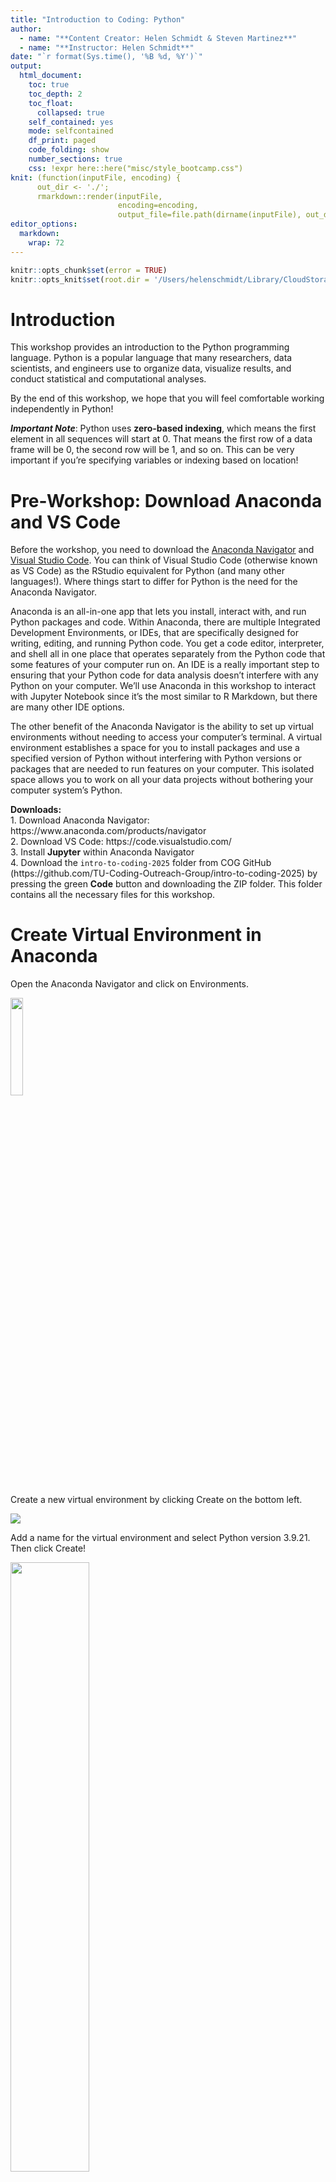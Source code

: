 ```yaml
---
title: "Introduction to Coding: Python"
author:
  - name: "**Content Creator: Helen Schmidt & Steven Martinez**"
  - name: "**Instructor: Helen Schmidt**"
date: "`r format(Sys.time(), '%B %d, %Y')`"
output: 
  html_document: 
    toc: true
    toc_depth: 2
    toc_float:
      collapsed: true
    self_contained: yes
    mode: selfcontained
    df_print: paged    
    code_folding: show
    number_sections: true
    css: !expr here::here("misc/style_bootcamp.css")
knit: (function(inputFile, encoding) { 
      out_dir <- './';
      rmarkdown::render(inputFile,
                        encoding=encoding, 
                        output_file=file.path(dirname(inputFile), out_dir, 'index.html')) })                        
editor_options: 
  markdown: 
    wrap: 72
---
```


```r
knitr::opts_chunk$set(error = TRUE)
knitr::opts_knit$set(root.dir = '/Users/helenschmidt/Library/CloudStorage/GoogleDrive-helenschmidt129@gmail.com/My Drive/Temple/COG/intro-to-coding-2025/data')
```

# Introduction

This workshop provides an introduction to the Python programming language. Python is a popular language that many researchers, data scientists, and engineers use to organize data, visualize results, and conduct statistical and computational analyses. 

By the end of this workshop, we hope that you will feel comfortable working independently in Python!

***Important Note***: Python uses **zero-based indexing**, which means the first element in all sequences will start at 0. That means the first row of a data frame will be 0, the second row will be 1, and so on. This can be very important if you're specifying variables or indexing based on location!

# Pre-Workshop: Download Anaconda and VS Code

Before the workshop, you need to download the [Anaconda Navigator](https://www.anaconda.com/products/navigator) and [Visual Studio Code](https://code.visualstudio.com/). You can think of Visual Studio Code (otherwise known as VS Code) as the RStudio equivalent for Python (and many other languages!). Where things start to differ for Python is the need for the Anaconda Navigator. 

Anaconda is an all-in-one app that lets you install, interact with, and run Python packages and code. Within Anaconda, there are multiple Integrated Development Environments, or IDEs, that are specifically designed for writing, editing, and running Python code. You get a code editor, interpreter, and shell all in one place that operates separately from the Python code that some features of your computer run on. An IDE is a really important step to ensuring that your Python code for data analysis doesn't interfere with any Python on your computer. We'll use Anaconda in this workshop to interact with Jupyter Notebook since it's the most similar to R Markdown, but there are many other IDE options. 

The other benefit of the Anaconda Navigator is the ability to set up virtual environments without needing to access your computer's terminal. A virtual environment establishes a space for you to install packages and use a specified version of Python without interfering with Python versions or packages that are needed to run features on your computer. This isolated space allows you to work on all your data projects without bothering your computer system's Python.

**Downloads:**  
1. Download Anaconda Navigator: https://www.anaconda.com/products/navigator  
2. Download VS Code: https://code.visualstudio.com/  
3. Install **Jupyter** within Anaconda Navigator  
4. Download the `intro-to-coding-2025` folder from COG GitHub (https://github.com/TU-Coding-Outreach-Group/intro-to-coding-2025) by pressing the green **Code** button and downloading the ZIP folder. This folder contains all the necessary files for this workshop.

# Create Virtual Environment in Anaconda

Open the Anaconda Navigator and click on Environments.

![](images/anaconda-environments.png){width=20%}

Create a new virtual environment by clicking Create on the bottom left.

![](images/create-venv.png)

Add a name for the virtual environment and select Python version 3.9.21. Then click Create!

![](images/my-venv.png){width=50%}

# Open VS Code and Launch Virtual Environment

Open VS Code and navigate to left side pane. Click on the extensions button.

![](images/vscode-extensions.png)

Install `Data Wrangler`, `Jupyter`, and `Python` by searching in the search bar and clicking the blue **Install**.  Once they are installed as VS Code extensions, you should see them in the extensions tab. 

![](images/data-wrangler-jupyter.png){width=30%}

![](images/python.png){width=30%}

Now we can create a new Jupyter Notebook and launch the virtual environment. Navigate to File > New File and select Jupyter Notebook. If you don't see Jupyter as an option, close and reopen VS Code. Select Jupyter Notebook to create your Python file.

![](images/new-file.png){width=50%}

In the upper right corner of VS Code, launch your virtual environment by clicking "Select Kernel". Your Anaconda virtual environment should appear as an option to select.

![](images/select-kernel.png)

![](images/kernel.png){width=50%}

Once you select your virtual environment, your kernel should now show that selection. You are now able to run Python in VS Code using your Anaconda virtual environment!

![](images/kernel-launched.png)

```r
# load reticulate library to include python chunks in markdown
library(reticulate)
# select conda virtual environment
myenv = conda_list()
myenv = myenv$name[2]
use_condaenv(myenv, required = TRUE)
```

# Using Jupyter Notebook

In a typical coding script, every line contains code that the programming language interprets. You can include notes or comments using a # in front of any code. The script will ignore any line or piece of code starting with a #. 

Jupyter Notebooks make things even cleaner for you by splitting up the script into "coding chunks". This allows you to run just a few lines of code at a time, rather than run the entire script in one go. 

We can also include more detailed text than just comments by including "markdown chunks". We can use these to create headers, write explanations, etc. without having to worry about the script interpreting these as code. You'll notice that any coding chunk is tagged with "Python" in the bottom right and any markdown chunk is tagged with "markdown" to help you keep track. You can hover your mouse below any coding or markdown chunk or any output to create a new chunk. 

![](images/code-markdown.png)

We can also look at the variables and data we have associated with this script by clicking "Jupyter Variables" in the upper part of VS Code. This opens a data viewer on the bottom of the VS code window to help us keep track of variables and data frames as we edit and change them. 

![](images/data-viewer.png){width=80%}

Let's get a bit comfortable with our first coding chunk. In this simple example, we create a variable called `x` and set it equal to 1. We then add 2 to `x` which gives us a value of 3. To run the code chunk, we click the arrow to the left of the code chunk and the value 3 is printed. We can also see that our variable `x` is now saved in our Jupyter Variables, where we can see the name (`x`), type (integer), size, and value (1). 

```python
x = 1
x + 2
```

![](images/first-code-chunk.png){width=50%}

## File Paths

When working with data saved on your computer, you'll likely run into needing to define a "file path". This is just a fancy way to refer to the folders and subfolders that exist on someone's computer. Understanding how to navigate these paths and specify them within a coding script is really important. 

Here's an example of a file path: `"/Users/Helen/Documents/COG/intro-to-coding-2025"`  

Each `/` of the file path is a separate folder that we are telling the computer to traverse through. We'll revisit the concept of file paths once we need to find the data we'll be working with in this workshop. 

# Install Libraries

Now that we have VS Code set up, we can get started with scripting! The first thing we need to do is install some specialized Python libraries. They are groups of files that contain convenient short-cuts or functions someone else already programmed to save us some work. Somebody else already figured out a very quick way to compute a function so now we don’t have to! We just use their tools to do it. You may hear people refer to libraries as packages sometimes, but these are the same thing!

Importantly, we are installing these libraries into our virtual environment, NOT our computer's Python files.

To install a new library, simply write `! pip install` followed by the name of the library. We'll be using the following libraries today.

```python
! pip install numpy
! pip install pandas
! pip install matplotlib
! pip install scipy
```

Now that we have installed a library, we actually have to load it in to be able to use it. We need to tell Python that we want access to the functions this library has to offer by calling it with `import`. A lot of Python libraries have common shorthand names (e.g., `numpy` as `np`, `pandas` as `pd`) that make it quicker to call them, so we will tell Python the name we want to use as shorthand when importing. 

```python
import os
import numpy as np
import pandas as pd
import matplotlib.pyplot as plt
import scipy.stats as stats
```

# Set Working Directory

We can use the `%cd` command to specify that we want to set a working directory and include the file path in quotes after the space following the command. Then we can load our data using a shortened file path relative to the working directory. We can use `.` to tell Python to use the entire path and then include the data subfolder and file name, `./data/palmer-penguins.csv`. 

```python
%cd '/Users/Helen/Documents/COG/intro-to-coding-2025'
```

# Palmer Penguins Data 

For today's workshop, we'll be working with the `palmerpenguins` dataset. Please make sure you have `palmer-penguins.csv` already downloaded! The data set contains size measurements for 344 penguins observed across three islands in the Palmer Archipelago in Antarctica. 

**References**
palmerpenguins data originally published in:

Gorman KB, Williams TD, Fraser WR (2014). Ecological sexual dimorphism and environmental variability within a community of Antarctic penguins (genus Pygoscelis). PLoS ONE 9(3):e90081. https://doi.org/10.1371/journal.pone.0090081

![](images/palmerpenguins_1.png){width=30%}
![](images/palmerpenguins_2.png){width=50%}

# Load Data

We'll use the `read_csv` function from `pandas` to load the data into Python. We want to save the data as an object, so we'll call it `df` (aka data frame). To call the `read_csv` function from `pandas` we need to first specify the library the function is in (`pd`) and then the function name (`read_csv`) with a `.` between them. We then use the `=` to save the results from the function into an object called `df`.

A data frame can be thought of like a spreadsheet in Excel. It contains many cells organized into columns (variables) and rows (observations). Much like the tidy approach to data wrangling, we generally want each row to represent one observation.

```python
df = pd.read_csv("palmer-penguins.csv")
```

```python
df = pd.read_csv('./data/palmer_penguins.csv')
```

![](images/load-data.png){width=50%}

# Viewing Data

We can further view the data using the Data Wrangler extension we installed earlier by clicking on the square arrow to the left of "df". 

![](images/data-view.png){width=50%}

Now that we can see the penguins dataset, let's get a better idea of what each column represents:

**sample_number** columns -- Represents the continuous numbering sequence for each sample where data was collected

**species** column -- The three types of penguin species

**island** column -- The three types of island

**bill_length_mm** column -- A continuous number denoting bill length in millimeters

**bill_depth_mm** column -- An integer denoting bill depth in millimeters

**flipper_length_mm** column -- An integer denoting flipper length in millimeters

**body_mass_g** column -- A continuous number denoting body mass in grams

**sex** column -- Sex of the penguin

**year** column -- Year when the study took place

There are also multiple ways to preview the data within the script, which can often be faster than viewing the entire data frame every time you add a new line of code.

```python
# preview first five rows
df.head()
```

```python
# preview last five rows
df.tail()
```

```python
# print data
print(df)
```

```python
# get information about the data (spoiler: notice the non-null count differences)
df.info()
```

In Python, there are many data types. Our `species`, `island`, and `sex` variables are `objects`, which you can think of as text variables. The penguin measurement and weight variables are `float64` which is a `numpy` data type for precise numbers (think accurate decimal points). The `year` variable is an `int64` which is an integer data type also from `numpy`.

```python
# summary of variables
df.describe()
```

# Subsetting Data & Variables

What if we only want to work with one variable or column in a given data frame? That's where subsetting comes in! Using the variable names, we can select just one variable from our data frame.

We can use the `[]` after the data frame name `df` with the variable name we want to subset in single quotes.

```python
df['species']
```
We can include any of our preview variables after the brackets to show just a few rows too.

```python
df['species'].head()
```

We can also include more than one variable by including another set of brackets and listing the variable names separated by commas.

```python
df[['species', 'year']].head()
```

We can save these variable subsets as new data frames using the `=`. Then we can ensure the new data frame was created by previewing the first 10 rows.

```python
df_subset = df[['species', 'year']]
df_subset.head(10)
```

We can also do what's called a conditional subset, where we select only rows (observations) from a specified variable when another variable contains a certain value. Here, we'll only include observations from penguins on the Biscoe island and include all variables. 

```python
# select only data when island is Biscoe
df_subset = df[df['island'] == 'Biscoe']
df_subset.head(10)
```

Sometimes, we may want to use subsetting to get snapshots of unique values in a dataset. We can combine our subsetting syntax with the `drop_duplicates()` function to get just unique observations of penguin species, islands, and years. 

```python
# get a data frame of unique species, islands, and years
df_subset = df[['species','island','year']].drop_duplicates()
df_subset.head()
```

Alternatively, we can select only rows with these unique island, species, and year values. Notice the difference in output when switching the location of `drop_duplicates()`. 

```python
# get a data frame of unique species, islands, and years
df_subset = df.drop_duplicates(subset = ['species','island','year'])
df_subset.head()
```

Finally, we can create new variables by combining existing variables or specifying new values. Here, we'll create a composite variable that combines bill length (mm) and flipper length (mm). Because of the nature of `pandas` this code will be applied to each row in the data frame individually.

```python
# create new composite variable combining bill length and flipper length
df['bill_flipper_mm'] = df['bill_length_mm'] + df['flipper_length_mm']
df.head()
```

# Missing Data

Now you may have noticed the `NaN` in our new `bill_flipper_mm` variable. Based on the preview, we can see that it's in the fourth row of the data frame, but let's get Python to tell us where it is instead. Remember that Python using zero-based indexing!

```python
# we have some NaNs in new bill_flipper_mm variable
df_subset = df['bill_flipper_mm']
print(df_subset)
```

We can use the `isna()` function on `df_subset` and ask for the index (row number) of any missing values. In Python, you may encounter missing values that are coded as `NaN`, `None` or `NULL`. Missing values can be represented differently depending on the library you're working in, but for `pandas` you'll most often encounter `NaN`, especially if you're working with a data set that previously existed in R (which is true for the palmer penguins data!). 

`df_subset.isna()` asks Python to find missing values within `df_subset` and `df_subset[].index` asks Python to tell us the index (row number) of some element of the data. By placing the first command within the square brackets, we tell Python to give us the index of missing values.

```python
df_subset[df_subset.isna()].index
```

Aha! It turns out we not only have a missing value at index 3 (row number 4, because Python starts rows at 0!), but we also have have one at index 271 (row number 272). We know this is the case for our `bill_flipper_mm` variable, but let's also see if other variables are missing data at these row indices. We can do this using the `iloc()` function and specifying the 3 and 271 indices. 

This returns a true/false (boolean) output where `True` means the value at that index for that variable is missing.

```python
df.iloc[[3,271]].isna()
```

We have missing data in `bill_length_mm` and `sex` too! We should check the entire data frame for other missing data too.

Now instead of using `df_subset[df_subset.isna()].index`, we can specify checking the entire data frame `df`. We also want to tell Python to give us the index of any missing value, so we need to include `any()`. Finally, we'll save this as a new object called `missing_indices`.

```python
missing_indices = df[df.isna().any(axis=1)].index
# print
missing_indices
```

Wow! Let's see what variables these missing data are in. We can use `iloc()` again.

```python
df.iloc[missing_indices].isna()
```

Now that we know missing data exists in the data frame, let's save a subset that only includes rows where no variable has a missing value. We can use the `missing_indices` we already identified and leverage a new function called `drop()` to drop rows that match the missing value indices.

```python
df_no_na = df.drop(index=missing_indices)
```

And next time, we can use a function to identify and remove rows with missing values all in one step!

```python
df_no_na = df.dropna()
```

Now let's check our new data frame using `info()` and we should see that all non-null values are equal!

```python
df_no_na.info()
```

# If / Else Statements

An if-else statement is a powerful and flexible tool that allows a programming script to make decisions and execute different paths based on specific conditions.

You can think of an if-else statement like a fork in the road: if a certain condition is true, the program follows one path, and if the condition is false, it follows an alternative path. 

```python
# set x
x = 10
# if / else
if x > 5:
    print("x is less than 20")
else:
    print("x is greater than 20")
```

```python
# if / else with multiple conditions
if x < 5:
    print("x is less than 5")
elif x < 20:
    print("x is somewhere between 5 and 20")
else: 
    print("x is greater than 20")
```

Let's use an example that's a bit more relevant to our data. We will categorize `bill_flipper_mm` into big and small groups depending on whether it's above or below the median length. 

```python
# get median value
median_value = df_no_na['bill_flipper_mm'].median()
# show
median_value
```

We can then combine our median with an if-else statement to create a new variable and populate each row with big or small. To tell Python to perform this if-else statement row-by-row, we need to include `lambda row:` within an `apply()` statement.

```python
# group penguin as "small" if bill_flipper_mm is below the median and "big" if above the median
df_no_na['bill_flipper_group'] = df_no_na.apply(lambda row: 'small' if
                                                row['bill_flipper_mm'] <= median_value
                                                else 'big', axis = 1)
df_no_na.head()
```

# For Loops

Instead of telling Python to execute code row-by-row, we can leverage for loops to iterate through a process for a given number of times. Let's use a for loop to tell Python to print all our penguin `bill_flipper_mm` values and the corresponding `bill_flipper_group` to visually match the first five rows. 

We'll use a function called `iterrows()` to do this row-by-row and print these variables. We'll use some cool Python syntax to print varying text alongside fixed text. 

```python
for index, row in df_no_na[0:5].iterrows():
    print(f"Index: {index}, Length: {row['bill_flipper_mm']}, Group: {row['bill_flipper_group']}")
```

# Wide vs. Long Data Formats

There are two common types of data frame structures you'll encounter: wide data and long data. **Wide** data contains one row per individual, with many variables across columns. This wide format is typically what you find with Excel spreadsheets. Conversely, **long** data densely packs observations across multiple rows. For a lot of statistical analyses and data visualizations, long format is typically useful, while wide format is useful for descriptive statistics. 

Our penguin data is currently in **wide** format, with each row representing one penguin. But let's say we want to show how bill length, bill depth, and flipper length differ across penguin species (foreshadowing the statistical analysis section and data visualization section). 

We currently have multiple variables for bill length, bill depth, and flipper length, so we can move from wide to long format by combining the values from these three variables and creating a new variable that tells Python what each value represents. That will allow us to make comparisons later down the line.

We can do this using the `melt()` function from pandas. We need to specify the grouping variable (`species`), the variables we want to pivot longer (`bill_length_mm`, `bill_depth_mm`, and `flipper_length_mm`), the new variable name for the measurement types (`measurement`) and the new variable name to store the measurement values into (`values`).

```python
df_long = df_no_na.melt(id_vars = 'species', value_vars = ['bill_length_mm', 'bill_depth_mm', 'flipper_length_mm'], var_name = 'measurement', value_name = 'values')

df_long.head()
```

# Statistical Analysis

Let's use the `df_long` data frame to complete some statistical analyses and then create some data visualizations to show off our results!

We will start with three common statistical tests: t-tests, ANOVA, and linear regression. Our goal is to compare the anatomical measurements across penguin species.

## ANOVA

A one-way analysis of variance (ANOVA) test allows us to compare the means of two or more groups and determine if they differ from each other. We'll use the `f_oneway` function from `scipy` to run a one-way ANOVA test.

**QUESTION**: Does bill length differ across penguin species?

**HYPOTHESIS**: There are differences in bill length across species.

**DEPENDENT VARIABLE**: `bill_length_mm`

**INDEPENDENT VARIABLE**: `species`

```python
# subset df_long to only include bill_length_mm values
# remember our conditional subsetting from earlier!
df_long_anova = df_long[df_long['measurement'] == 'bill_length_mm']

# now create three data frames for each penguin species
adelie_anova = df_long_anova[df_long_anova['species'] == "Adelie"]
gentoo_anova = df_long_anova[df_long_anova['species'] == "Gentoo"]
chinstrap_anova = df_long_anova[df_long_anova['species'] == "Chinstrap"]

# perform one-way ANOVA
anova_result = stats.f_oneway(adelie_anova['values'], gentoo_anova['values'], chinstrap_anova['values'])

# print results
anova_result
```

## T-Test

A two-sample t-test allows us to compare the means of two independent groups and determine if their averages differ from each other. We'll use the `ttest_ind` function from `scipy` to run an independent (two samples) t-test. We can change `equal_var` to **True** if we assume the populations have equal variance or **False** if we assume the populations do not have equal variance (Welch's t-test).

**QUESTION**: Does average bill length differ between Adelie and Gentoo penguins?

**HYPOTHESIS**: One average, there are differences in bill length between Adelie and Gentoo penguins.

**DEPENDENT VARIABLE**: `bill_length_mm`

**INDEPENDENT VARIABLE**: `species`

```python
# run t-test using species data frames from ANOVA
# assume unequal variances
ttest_result = stats.ttest_ind(adelie_anova['values'], gentoo_anova['values'], equal_var = False)

# print results
ttest_result
```

## Linear Regression

A bivariate linear regression can be used when both dependent (outcome; y) and independent (predictor; x) variables are continuous. We'll use the `linregress` function from `scipy` to calculate the linear least squares regression for two penguin measurements. 

We'll have to do a little more data manipulation to get our outcome and predictor variables ready. 

**QUESTION**: Regardless of penguin species, does flipper length predict bill length?

**HYPOTHESIS**: As flipper length increases, bill length also increases. 

**DEPENDENT VARIABLE**: `bill_length_mm`

**INDEPENDENT VARIABLE**: `flipper_length_mm`

```python
# subset df_long to only include bill_length_mm and flipper_length_mm
df_reg_bill = df_long[df_long['measurement'] == 'bill_length_mm']
df_reg_flipper = df_long[df_long['measurement'] == 'flipper_length_mm']

# do regression (x = independent, y = dependent)
slope, intercept, r_value, p_value, std_err = stats.linregress(df_reg_flipper['values'], df_reg_bill['values'])

# print slope and p-value
print(f'slope: {slope}, p-value: {p_value}')

```

# Data Visualization

Now that we have some statistical tests completed, let's view the results using data visualizations!

We'll use `matplotlib` to create data visualizations, where each element of the plot needs to be added with a separate line of code. In order to view the plot, you need to include `plt.show()` as the final line to tell Python to print your beautiful figure for all to see!

## Bar Plot

When visualizing the result of an ANOVA test, we want to calculate the means of each group and plot a bar as tall as the mean of that group. We first need to calculate the group means, then calculate the standard error for each group, and finally, we can use those values to create a bar plot with error bars. 

```python
# get species bill_length_mm means, standard deviations, and species names
means = [adelie_anova['values'].mean(), chinstrap_anova['values'].mean(), gentoo_anova['values'].mean()]
sds = [adelie_anova['values'].std(), chinstrap_anova['values'].std(), gentoo_anova['values'].std()]
species = ['Adelie', 'Chinstrap', 'Gentoo']

# plot
# bars showing species means
plt.bar(species, means, yerr = sds, color = ['orange','purple','teal'], capsize = 5, edgecolor = 'black')
# y axis label and title
plt.ylabel('Bill Length (mm)')
plt.title('Bill Length (mm) by Species')
# actually show the plot
plt.show()

```


## Line Plot

```python
# save x and y data points
x = df_reg_flipper['values']
y = df_reg_bill['values']
# calculate a predicted fitted line using regression equation (y = slope * x + intercept)
y_pred = slope * x + intercept

# plot
# data points
plt.scatter(x, y, color = 'black', label = 'data points')
# fitted regression line
plt.plot(x, y_pred, color = 'red', label = f'fitted line: y = {slope:.2f}x + {intercept:.2f}')
# axis labels
plt.xlabel('Flipper Length (mm)')
plt.ylabel('Bill Length (mm)')
# plot title and legend
plt.title('Association Between Flipper and Bill Length')
plt.legend()
# actually show the plot
plt.show()

```

# Full Analysis Pipeline

Congratulations on making it through each of the sections of this workshop! To end this Python introduction, we wanted to put together an entire analytic pipeline that you can refer back to when analyzing your own data in the future. We will load Python libraries, read in data, clean up data, run a t-test, and finally, create a nice data visualization. 

The goal of this analysis is to examine whether bill length significantly differs from flipper length in our sample of penguins, regardless of penguin species. Below is a complete pipeline of how you might address this question using the tools and libraries we introduced in this workshop.

```python
# Step 1: install and load Python libraries
! pip install numpy
! pip install pandas
! pip install matplotlib
! pip install scipy

import os
import numpy as np
import pandas as pd
import matplotlib.pyplot as plt
import scipy.stats as stats

# Step 2: set working directory
%cd '/Users/Helen/Documents/COG/intro-to-coding-2025'

# Step 3: load data
df = pd.read_csv('./data/palmer_penguins.csv')

# Step 4: subset to only columns of data you are interested in
df_subset = df[['sample_number','species','bill_length_mm','flipper_length_mm']]

# Step 5: pivot the data from wide to long format
df_long = df_subset.melt(id_vars = ['species','sample_number'], value_vars = ['bill_length_mm','flipper_length_mm'], var_name = 'measurement', value_name = 'values')

# Step 6: clean data and remove any rows with missing values
df_long_complete = df_long.dropna()

# Step 7: run an independent samples t-test to determine if bill length and flipper length differ
ttest_bill = df_long_complete[df_long_complete['measurement'] == 'bill_length_mm']
ttest_flipper = df_long_complete[df_long_complete['measurement'] == 'flipper_length_mm']

ttest_result = stats.ttest_ind(ttest_bill['values'], ttest_flipper['values'], equal_var = True)
ttest_result

# Step 8: create a bar plot to visualize results
means = [ttest_bill['values'].mean(), ttest_flipper['values'].mean()]
sds = [ttest_bill['values'].std(), ttest_flipper['values'].std()]
types = ['bill','flipper']

plt.bar(types, means, yerr = sds, color = ['pink','yellow'], capsize = 5, edgecolor = 'black')
plt.ylabel('Length (mm)')
plt.title('Bill vs. Flipper Length (mm)')
plt.show()

```

# Conclusion

Congratulations! You have completed this introductory Python workshop! Hopefully you feel like you got a good introduction to programming in Python. Learning to code takes time and practice, so try not to feel discouraged if things aren't clicking right away - it's taken me many years to get comfortable coding!

If you have any specific questions about this workshop or Python programming, feel free to email me at **helen_schmidt@temple.edu**. Thanks for following along!
